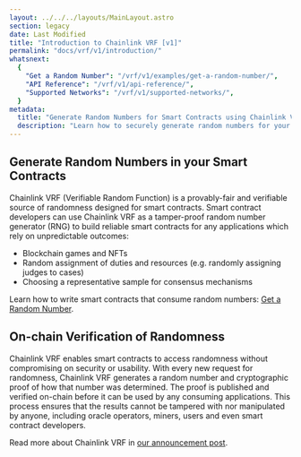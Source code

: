 ```yaml
---
layout: ../../../layouts/MainLayout.astro
section: legacy
date: Last Modified
title: "Introduction to Chainlink VRF [v1]"
permalink: "docs/vrf/v1/introduction/"
whatsnext:
  {
    "Get a Random Number": "/vrf/v1/examples/get-a-random-number/",
    "API Reference": "/vrf/v1/api-reference/",
    "Supported Networks": "/vrf/v1/supported-networks/",
  }
metadata:
  title: "Generate Random Numbers for Smart Contracts using Chainlink VRF"
  description: "Learn how to securely generate random numbers for your smart contract with Chainlink VRF (an RNG). This guide uses Solidity code examples."
---
```



<VrfCommon />

## Generate Random Numbers in your Smart Contracts

Chainlink VRF (Verifiable Random Function) is a provably-fair and verifiable source of randomness designed for smart contracts. Smart contract developers can use Chainlink VRF as a tamper-proof random number generator (RNG) to build reliable smart contracts for any applications which rely on unpredictable outcomes:

- Blockchain games and NFTs
- Random assignment of duties and resources (e.g. randomly assigning judges to cases)
- Choosing a representative sample for consensus mechanisms

Learn how to write smart contracts that consume random numbers: [Get a Random Number](/vrf/v1/examples/get-a-random-number/).

## On-chain Verification of Randomness

Chainlink VRF enables smart contracts to access randomness without compromising on security or usability. With every new request for randomness, Chainlink VRF generates a random number and cryptographic proof of how that number was determined. The proof is published and verified on-chain before it can be used by any consuming applications. This process ensures that the results cannot be tampered with nor manipulated by anyone, including oracle operators, miners, users and even smart contract developers.

Read more about Chainlink VRF in [our announcement post](https://blog.chain.link/verifiable-random-functions-vrf-random-number-generation-rng-feature/).
